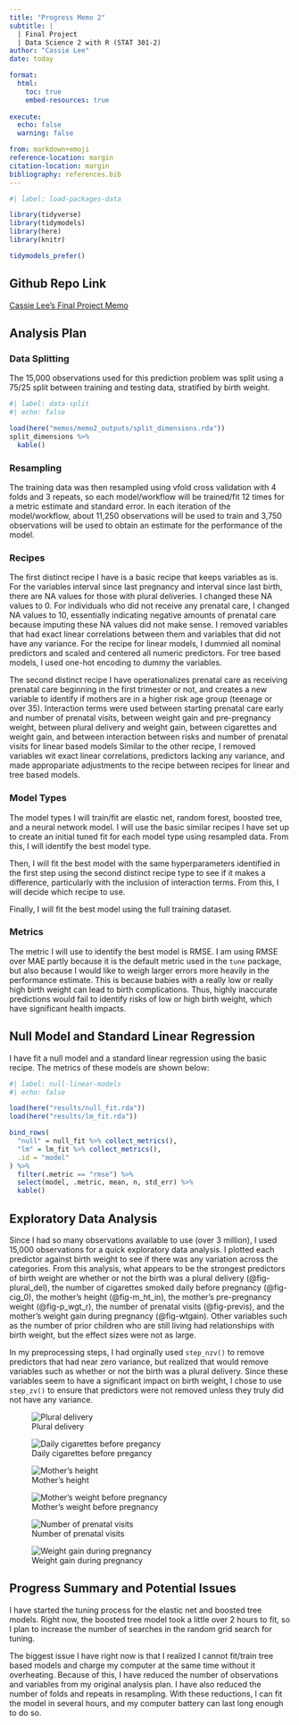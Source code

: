 ```yaml
---
title: "Progress Memo 2"
subtitle: |
  | Final Project 
  | Data Science 2 with R (STAT 301-2)
author: "Cassie Lee"
date: today

format:
  html:
    toc: true
    embed-resources: true
    
execute:
  echo: false
  warning: false

from: markdown+emoji 
reference-location: margin
citation-location: margin
bibliography: references.bib
---
```


```r
#| label: load-packages-data

library(tidyverse)
library(tidymodels)
library(here)
library(knitr)

tidymodels_prefer()
```

::: {.callout-tip icon="false"}
## Github Repo Link

[Cassie Lee's Final Project Memo](https://github.com/stat301-2-2024-winter/final-project-2-cassielee2025.git)
:::

## Analysis Plan

### Data Splitting

The 15,000 observations used for this prediction problem was split using a 75/25 split between training and testing data, stratified by birth weight. 

```r
#| label: data-split
#| echo: false

load(here("memos/memo2_outputs/split_dimensions.rda"))
split_dimensions %>% 
  kable()
```

### Resampling

The training data was then resampled using vfold cross validation with 4 folds and 3 repeats, so each model/workflow will be trained/fit 12 times for a metric estimate and standard error. In each iteration of the model/workflow, about 11,250 observations will be used to train and 3,750 observations will be used to obtain an estimate for the performance of the model. 

### Recipes

The first distinct recipe I have is a basic recipe that keeps variables as is. For the variables interval since last pregnancy and interval since last birth, there are NA values for those with plural deliveries. I changed these NA values to 0. For individuals who did not receive any prenatal care, I changed NA values to 10, essentially indicating negative amounts of prenatal care because imputing these NA values did not make sense. I removed variables that had exact linear correlations between them and variables that did not have any variance. For the recipe for linear models, I dummied all nominal predictors and scaled and centered all numeric predictors. For tree based models, I used one-hot encoding to dummy the variables.

The second distinct recipe I have operationalizes prenatal care as receiving prenatal care beginning in the first trimester or not, and creates a new variable to identify if mothers are in a higher risk age group (teenage or over 35). Interaction terms were used between starting prenatal care early and number of prenatal visits, between weight gain and pre-pregnancy weight, between plural delivery and weight gain, between cigarettes and weight gain, and between interaction between risks and number of prenatal visits for linear based models Similar to the other recipe, I removed variables wit exact linear correlations, predictors lacking any variance, and made appropariate adjustments to the recipe between recipes for linear and tree based models.

### Model Types

The model types I will train/fit  are elastic net, random forest, boosted tree, and a neural network model. I will use the basic similar recipes I have set up to create an initial tuned fit for each model type using resampled data. From this, I will identify the best model type.

Then, I will fit the best model with the same hyperparameters identified in the first step using the second distinct recipe type to see if it makes a difference, particularly with the inclusion of interaction terms. From this, I will decide which recipe to use. 

Finally, I will fit the best model using the full training dataset.

### Metrics
The metric I will use to identify the best model is RMSE. I am using RMSE over MAE partly because it is the default metric used in the `tune` package, but also because I would like to weigh larger errors more heavily in the performance estimate. This is because babies with a really low or really high birth weight can lead to birth complications. Thus, highly inaccurate predictions would fail to identify risks of low or high birth weight, which have significant health impacts.

## Null Model and Standard Linear Regression

I have fit a null model and a standard linear regression using the basic recipe. The metrics of these models are shown below:

```r
#| label: null-linear-models
#| echo: false

load(here("results/null_fit.rda"))
load(here("results/lm_fit.rda"))

bind_rows(
  "null" = null_fit %>% collect_metrics(),
  "lm" = lm_fit %>% collect_metrics(),
  .id = "model"
) %>% 
  filter(.metric == "rmse") %>% 
  select(model, .metric, mean, n, std_err) %>% 
  kable()
```

## Exploratory Data Analysis

Since I had so many observations available to use (over 3 million), I used 15,000 observations for a quick exploratory data analysis. I plotted each predictor against birth weight to see if there was any variation across the categories. From this analysis, what appears to be the strongest predictors of birth weight are whether or not the birth was a plural delivery (@fig-plural_del), the number of cigarettes smoked daily before pregnancy (@fig-cig_0), the mother's height (@fig-m_ht_in), the mother's pre-pregnancy weight (@fig-p_wgt_r), the number of prenatal visits (@fig-previs), and the mother's weight gain during pregnancy (@fig-wtgain). Other variables such as the number of prior children who are still living had relationships with birth weight, but the effect sizes were not as large.

In my preprocessing steps, I had orginally used `step_nzv()` to remove predictors that had near zero variance, but realized that would remove variables such as whether or not the birth was a plural delivery. Since these variables seem to have a significant impact on birth weight, I chose to use `step_zv()` to ensure that predictors were not removed unless they truly did not have any variance. 

::: {layout-ncol=2}

![Plural delivery](memo2_outputs/eda_outputs/factor_plural_del.png){#fig-plural_del}

![Daily cigarettes before pregancy](memo2_outputs/eda_outputs/numeric_cig_0.png){#fig-cig_0}

![Mother's height](memo2_outputs/eda_outputs/numeric_m_ht_in.png){#fig-m_ht_in}

![Mother's weight before pregnancy](memo2_outputs/eda_outputs/numeric_p_wgt_r.png){#fig-p_wgt_r}

![Number of prenatal visits](memo2_outputs/eda_outputs/numeric_previs.png){#fig-previs}

![Weight gain during pregnancy](memo2_outputs/eda_outputs/numeric_wtgain.png){#fig-wtgain}

:::

## Progress Summary and Potential Issues

I have started the tuning process for the elastic net and boosted tree models. Right now, the boosted tree model took a little over 2 hours to fit, so I plan to increase the number of searches in the random grid search for tuning. 

The biggest issue I have right now is that I realized I cannot fit/train tree based models and charge my computer at the same time without it overheating. Because of this, I have reduced the number of observations and variables from my original analysis plan. I have also reduced the number of folds and repeats in resampling. With these reductions, I can fit the model in several hours, and my computer battery can last long enough to do so. 

